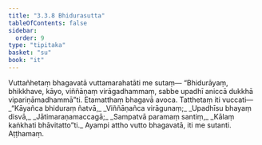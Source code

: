 ```yaml
---
title: "3.3.8 Bhidurasutta"
tableOfContents: false
sidebar:
  order: 9
type: "tipitaka"
basket: "su"
book: "it"
---
```



<DynamicBreadcrumb />

<Division number="77" book="it">

<Paragraph number="510" book="it">
Vuttañhetaṃ bhagavatā vuttamarahatāti me sutaṃ—
</Paragraph>

<Paragraph number="511" book="it">
“Bhidurāyaṃ, bhikkhave, kāyo, viññāṇaṃ virāgadhammaṃ, sabbe upadhī aniccā dukkhā vipariṇāmadhammā”ti. Etamatthaṃ bhagavā avoca. Tatthetaṃ iti vuccati—
</Paragraph>

<Paragraph number="512" type="verses" book="it">
_“Kāyañca bhiduraṃ ñatvā,_  
_Viññāṇañca virāgunaṃ;_  
_Upadhīsu bhayaṃ disvā,_  
_Jātimaraṇamaccagā;_  
_Sampatvā paramaṃ santiṃ,_  
_Kālaṃ kaṅkhati bhāvitatto”ti._  

</Paragraph>

<Paragraph number="513" book="it">
Ayampi attho vutto bhagavatā, iti me sutanti.

</Paragraph>
</Division>

<Paragraph number="514" type="center" book="it">
Aṭṭhamaṃ.
</Paragraph>